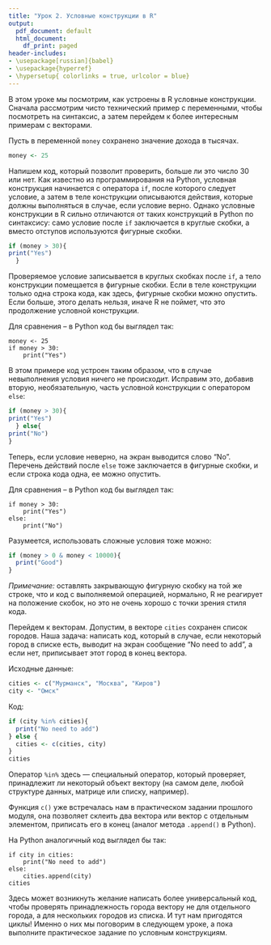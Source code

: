 ```yaml
---
title: "Урок 2. Условные конструкции в R"
output:
  pdf_document: default
  html_document:
    df_print: paged
header-includes:
- \usepackage[russian]{babel}
- \usepackage{hyperref}
- \hypersetup{ colorlinks = true, urlcolor = blue}
---
```


В этом уроке мы посмотрим, как устроены в R условные конструкции. Сначала рассмотрим чисто технический пример с переменными, чтобы посмотреть на синтаксис, а затем перейдем к более интересным примерам с векторами.

Пусть в переменной `money` сохранено значение дохода в тысячах.

```r
money <- 25
```

Напишем код, который позволит проверить, больше ли это число 30 или нет. Как известно из программирования на Python, условная конструкция начинается с оператора `if`, после которого следует условие, а затем в теле конструкции описываются действия, которые должны выполняться в случае, если условие верно. Однако условные конструкции в R сильно отличаются от таких конструкций в Python по синтаксису: само условие после `if` заключается в круглые скобки, а вместо отступов используются фигурные скобки.

```r
if (money > 30){
print("Yes")
  }
```

Проверяемое условие записывается в круглых скобках после `if`, а тело конструкции помещается в фигурные скобки. Если в теле конструкции только одна строка кода, как здесь, фигурные скобки можно опустить. Если больше, этого делать нельзя, иначе R не поймет, что это продолжение условной конструкции.

Для сравнения – в Python код бы выглядел так:

```
money <- 25
if money > 30:
	print("Yes")
```
	
В этом примере код устроен таким образом, что в случае невыполнения условия ничего не происходит. Исправим это, добавив вторую, необязательную, часть условной конструкции с оператором `else`:

```r
if (money > 30){
print("Yes")
  } else{
print("No")
}
```

Теперь, если условие неверно, на экран выводится слово "No". Перечень действий после `else` тоже заключается в фигурные скобки, и если строка кода одна, ее можно опустить.

Для сравнения – в Python код бы выглядел так:

```
if money > 30:
	print("Yes")
else: 
	print("No")
```

Разумеется, использовать сложные условия тоже можно:

```r
if (money > 0 & money < 10000){
  print("Good")
}
```

*Примечание:* оставлять закрывающую фигурную скобку на той же строке, что и код с выполняемой операцией, нормально, R не реагирует на положение скобок, но это не очень хорошо с точки зрения стиля кода. 

Перейдем к векторам. Допустим, в векторе `cities` сохранен список городов. Наша задача: написать код, который в случае, если некоторый город в списке есть, выводит на экран сообщение "No need to add", а если нет, приписывает этот город в конец вектора.

Исходные данные:

```r
cities <- c("Мурманск", "Москва", "Киров")
city <- "Омск"
```

Код:

```r
if (city %in% cities){
  print("No need to add")
} else {
  cities <- c(cities, city)
}
cities
```

Оператор `%in%` здесь — специальный оператор, который проверяет, принадлежит ли некоторый объект вектору (на самом деле, любой структуре данных, матрице или списку, например).

Функция `c()` уже встречалась нам в практическом задании прошлого модуля, она позволяет склеить два вектора или вектор с отдельным элементом, приписать его в конец (аналог метода `.append()` в Python).

На Python аналогичный код выглядел бы так:

```
if city in cities:
	print("No need to add")
else:
	cities.append(city)
cities
```

Здесь может возникнуть желание написать более универсальный код, чтобы проверять принадлежность города вектору не для отдельного города, а для нескольких городов из списка. И тут нам пригодятся циклы! Именно о них мы поговорим в следующем уроке, а пока выполните практическое задание по условным конструкциям.
